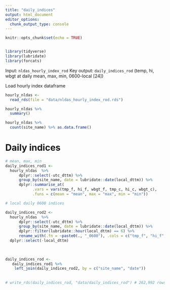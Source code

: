 ```yaml
---
title: "daily_indices"
output: html_document
editor_options: 
  chunk_output_type: console
---
```


```r
knitr::opts_chunk$set(echo = TRUE)


library(tidyverse)
library(lubridate)
library(forcats)

```


Input: `nldas_hourly_index_rod`
Key output: `daily_indices_rod` (temp, hi, wbgt at daily mean, max, min, 0600-local [24])



Load hourly index dataframe 

```r

hourly_nldas <-
  read_rds(file = "data/nldas_hourly_index_rod.rds")

hourly_nldas %>% 
  summary()

hourly_nldas %>% 
  count(site_name) %>% as.data.frame()

```



# Daily indices

```r

# mean, max, min
daily_indices_rod1 <-
  hourly_nldas  %>%
      dplyr::select(-utc_dttm) %>% 
      group_by(site_name, date = lubridate::date(local_dttm)) %>%
      dplyr::summarise_at(
            .vars = vars(tmp_f, hi_f, wbgt_f, tmp_c, hi_c, wbgt_c),
            .funs = c(mean = "mean", max = "max", min = "min"))

# local daily 0600 indices

daily_indices_rod2 <-
  hourly_nldas  %>%
      dplyr::select(-utc_dttm) %>% 
      group_by(site_name, date = lubridate::date(local_dttm)) %>%
      dplyr::filter(lubridate::hour(local_dttm) == 6) %>% 
      rename_with(.fn = ~paste0(., "_0600"), .cols = c("tmp_f", "hi_f", "wbgt_f", "tmp_c", "hi_c", "wbgt_c")) %>% 
  dplyr::select(-local_dttm)
      
  

daily_indices_rod <-
   daily_indices_rod1 %>% 
    left_join(daily_indices_rod2, by = c("site_name", "date"))
    
  
# write_rds(daily_indices_rod, "data/daily_indices_rod") # 262,992 rows x 26 columns



```






